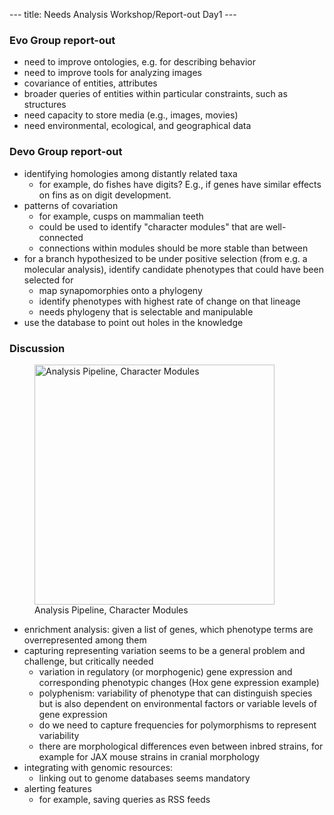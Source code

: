 ---
title: Needs Analysis Workshop/Report-out Day1
---

===Evo Group report-out===

* need to improve ontologies, e.g. for describing behavior
* need to improve tools for analyzing images
* covariance of entities, attributes
* broader queries of entities within particular constraints, such as structures
* need capacity to store media (e.g., images, movies)
* need environmental, ecological, and geographical data

===Devo Group report-out===

* identifying homologies among distantly related taxa
** for example, do fishes have digits? E.g., if genes have similar effects on fins as on digit development.
* patterns of covariation
** for example, cusps on mammalian teeth
** could be used to identify "character modules" that are well-connected
** connections within modules should be more stable than between
* for a branch hypothesized to be under positive selection (from e.g. a molecular analysis), identify candidate phenotypes that could have been selected for
** map synapomorphies onto a phylogeny
** identify phenotypes with highest rate of change on that lineage 
** needs phylogeny that is selectable and manipulable
* use the database to point out holes in the knowledge

===Discussion===
[[Image:Day2-brainstorming1.whiteboard.JPG|thumb|left|384px|Analysis Pipeline, Character Modules]]
* enrichment analysis: given a list of genes, which phenotype terms are overrepresented among them
* capturing representing variation seems to be a general problem and challenge, but critically needed
** variation in regulatory (or morphogenic) gene expression and corresponding phenotypic changes (Hox gene expression example)
** polyphenism: variability of phenotype that can distinguish species but is also  dependent on environmental factors or variable levels of gene expression
** do we need to capture frequencies for polymorphisms to represent variability
** there are morphological differences even between inbred strains, for example for JAX mouse strains in cranial morphology 
* integrating with genomic resources:
** linking out to genome databases seems mandatory
* alerting features
** for example, saving queries as RSS feeds